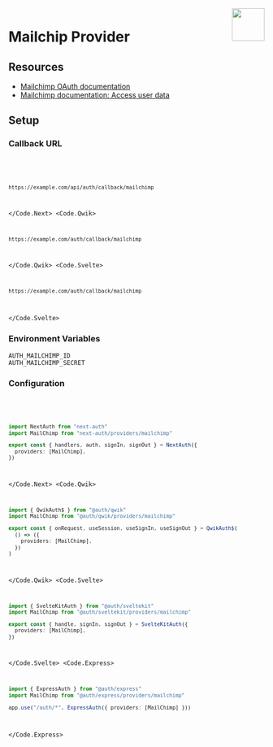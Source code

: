 
<img align="right" src="/img/providers/mailchimp.svg" height="64" width="64" />

# Mailchip Provider

## Resources

- [Mailchimp OAuth documentation](https://admin.mailchimp.com/account/oauth2/client/)
- [Mailchimp documentation: Access user data](https://mailchimp.com/developer/marketing/guides/access-user-data-oauth-2/)

## Setup

### Callback URL

<Code>
  <Code.Next>

```bash
https://example.com/api/auth/callback/mailchimp
```

  </Code.Next>
  <Code.Qwik>

```bash
https://example.com/auth/callback/mailchimp
```

  </Code.Qwik>
  <Code.Svelte>

```bash
https://example.com/auth/callback/mailchimp
```

  </Code.Svelte>
</Code>

### Environment Variables

```
AUTH_MAILCHIMP_ID
AUTH_MAILCHIMP_SECRET
```

### Configuration

<Code>
  <Code.Next>

```ts filename="/auth.ts"
import NextAuth from "next-auth"
import MailChimp from "next-auth/providers/mailchimp"

export const { handlers, auth, signIn, signOut } = NextAuth({
  providers: [MailChimp],
})
```

  </Code.Next>
  <Code.Qwik>
  
```ts filename="/src/routes/plugin@auth.ts"
import { QwikAuth$ } from "@auth/qwik"
import MailChimp from "@auth/qwik/providers/mailchimp"

export const { onRequest, useSession, useSignIn, useSignOut } = QwikAuth$(
  () => ({
    providers: [MailChimp],
  })
)
```

  </Code.Qwik>
  <Code.Svelte>

```ts filename="/src/auth.ts"
import { SvelteKitAuth } from "@auth/sveltekit"
import MailChimp from "@auth/sveltekit/providers/mailchimp"

export const { handle, signIn, signOut } = SvelteKitAuth({
  providers: [MailChimp],
})
```

  </Code.Svelte>
  <Code.Express>

```ts filename="/src/app.ts"
import { ExpressAuth } from "@auth/express"
import MailChimp from "@auth/express/providers/mailchimp"

app.use("/auth/*", ExpressAuth({ providers: [MailChimp] }))
```

  </Code.Express>
</Code>
